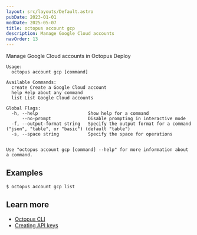 ```yaml
---
layout: src/layouts/Default.astro
pubDate: 2023-01-01
modDate: 2025-05-07
title: octopus account gcp
description: Manage Google Cloud accounts
navOrder: 13
---
```


Manage Google Cloud accounts in Octopus Deploy

```
Usage:
  octopus account gcp [command]

Available Commands:
  create Create a Google Cloud account
  help Help about any command
  list List Google Cloud accounts

Global Flags:
  -h, --help                   Show help for a command
      --no-prompt              Disable prompting in interactive mode
  -f, --output-format string   Specify the output format for a command ("json", "table", or "basic") (default "table")
  -s, --space string           Specify the space for operations


Use "octopus account gcp [command] --help" for more information about a command.
```

## Examples

<SamplesInstance />

```
$ octopus account gcp list

```

## Learn more

- [Octopus CLI](/docs/octopus-rest-api/cli)
- [Creating API keys](/docs/octopus-rest-api/how-to-create-an-api-key)
